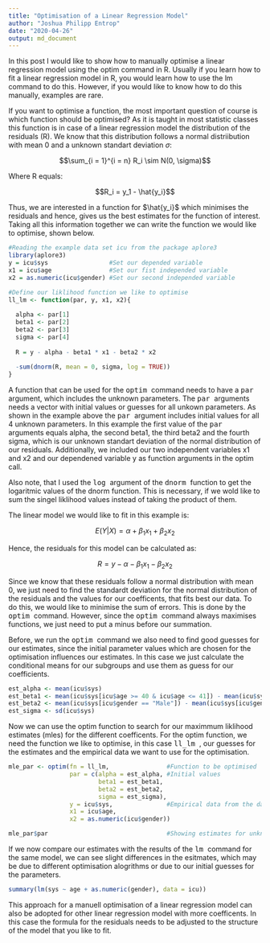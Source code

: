 ```yaml
---
title: "Optimisation of a Linear Regression Model"
author: "Joshua Philipp Entrop"
date: "2020-04-26"
output: md_document
---
```


In this post I would like to show how to manually optimise a linear regression model using the optim command in R. Usually if you learn how to fit a linear regression model in R, you would learn how to use the lm command to do this. However, if you would like to know how to do this manually, examples are rare.

If you want to optimise a function, the most important question of course is which function should be optimised? As it is taught in most statistic classes this function is in case of a linear regression model the distribution of the residuals (R). We know that this distribution follows a normal distriibution with mean 0 and a unknown standart deviation $\sigma$:

$$\sum_{i = 1}^{i = n} R_i \sim N(0, \sigma)$$

Where R equals:

$$R_i = y_1 - \hat{y_i}$$

Thus, we are interested in a function for $\hat{y_i}$ which minimises the residuals and hence, gives us the best estimates for the function of interest. Taking all this information together we can write the function we would like to optimise, shown below.

```r

#Reading the example data set icu from the package aplore3
library(aplore3)
y = icu$sys                 #Set our depended variable
x1 = icu$age                #Set our fist independed variable
x2 = as.numeric(icu$gender) #Set our second independed variable

#Define our liklihood function we like to optimise
ll_lm <- function(par, y, x1, x2){
  
  alpha <- par[1]
  beta1 <- par[2]
  beta2 <- par[3]
  sigma <- par[4]
  
  R = y - alpha - beta1 * x1 - beta2 * x2
  
  -sum(dnorm(R, mean = 0, sigma, log = TRUE))
}

```

A function that can be used for the <TT> optim </TT> command needs to have a <TT> par </TT> argument, which includes the unknown parameters. The <TT> par </TT> arguments needs a vector with initial values or guesses for all unkown parameters. As shown in the example above the <TT> par </TT> argument includes initial values for all 4 unknown parameters. In this example the first value of the <TT> par </TT> arguments equals alpha, the second beta1, the third beta2 and the fourth sigma, which is our unknown standart deviation of the normal distribution of our residuals. Additionally, we included our two independent variables x1 and x2 and our dependened variable y as function arguments in the optim call.

Also note, that I used the <TT> log </TT> argument of the <TT> dnorm </TT> function to get the logaritmic values of the dnorm function. This is necessary, if we wold like to sum the singel liklihood values instead of taking the product of them.

The linear model we would like to fit in this example is:

$$ E(Y|X) = \alpha + \beta_1  x_1 + \beta_2  x_2$$

Hence, the residuals for this model can be calculated as:

$$R = y - \alpha - \beta_1 x_1 - \beta_2 x_2$$

Since we know that these residuals follow a normal distribution with mean 0, we just need to find the standardt deviation for the normal distribution of the residuals and the values for our coefficents, that fits best our data. To do this, we would like to minimise the sum of errors. This is done by the <TT> optim </TT>  command. However, since the <TT> optim </TT> command always maximises functions, we just need to put a minus before our summation.

Before, we run the <TT> optim </TT> command we also need to find good guesses for our estimates, since the initial parameter values which are chosen for the optimisation influences our estimates. In this case we just calculate the  conditional means for our subgroups and use them as guess for our coefficients.

```R

est_alpha <- mean(icu$sys)
est_beta1 <- mean(icu$sys[icu$age >= 40 & icu$age <= 41]) - mean(icu$sys[icu$age >= 41 & icu$age <= 52])
est_beta2 <- mean(icu$sys[icu$gender == "Male"]) - mean(icu$sys[icu$gender == "Female"])
est_sigma <- sd(icu$sys)

```

Now we can use the optim function to search for our maximmum liklihood estimates (mles) for the different coefficents. For the optim function, we need the function we like to optimise, in this case <TT> ll_lm </TT>, our guesses for the estimates and the empirical data we want to use for the optimisation.

```R
mle_par <- optim(fn = ll_lm,                #Function to be optimised
                 par = c(alpha = est_alpha, #Initial values
                         beta1 = est_beta1, 
                         beta2 = est_beta2, 
                         sigma = est_sigma), 
                 y = icu$sys,               #Empirical data from the data set icu
                 x1 = icu$age,
                 x2 = as.numeric(icu$gender))

mle_par$par                                 #Showing estimates for unknown parameters
```

If we now compare our estimates with the results of the <TT> lm </TT> command for the same model, we can see slight differences in the esitmates, which may be due to different optimisation alogrithms or due to our initial guesses for the parameters.

```R
summary(lm(sys ~ age + as.numeric(gender), data = icu))
```

This approach for a manuell optimisation of a linear regression model can also be adopted for other linear regression model with more coefficents. In this case the formula for the residuals needs to be adjusted to the structure of the model that you like to fit.